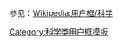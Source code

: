 {{Userbox
  |id=[[Image:Planet nine artistic plain.png|75px]]
  |id-c=#e0f2ff
  |info=这個用户認為'''[[第九行星]]'''可能或確實存在。
  |info-c=#e0f2ff
  |info-s=10
  |border-c=#addcff 
}}
<noinclude>
<p style="clear: both; padding-top: 2em">
参见：[[Wikipedia:用户框/科学]]
</p>
[[Category:科学类用户框模板]]
</noinclude>
